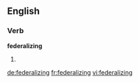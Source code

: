 ==English==

===Verb===
'''federalizing'''

# {{present participle of|[[federalize]]}}

[[de:federalizing]]
[[fr:federalizing]]
[[vi:federalizing]]